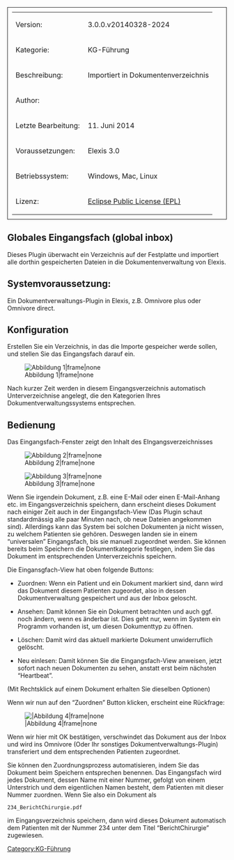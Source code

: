 [[Category:KG-Führung]]

<table style="width:100%; border: 1px solid; padding: 10px">
	
	<tr>
		<td>Version:</td>
		<td>3.0.0.v20140328-2024</td>
	</tr>
	<tr>
		<td style="width:150px;">Kategorie:</td>
		<td>KG-Führung</td>
	</tr>
	<tr>
		<td>Beschreibung:</td>
		<td>Importiert in Dokumentenverzeichnis</td>
	</tr>
	<tr>
		<td>Author:</td>
		<td></td>
	</tr>
	<tr>
		<td>Letzte Bearbeitung:</td>
		<td>11. Juni 2014</td>
	</tr>
	<tr>
		<td>Voraussetzungen:</td>
		<td>Elexis 3.0</td>
	</tr>
	<tr>
		<td>Betriebssystem:</td>
		<td>Windows, Mac, Linux</td>
	</tr>
	<tr>
		<td>Lizenz:</td>
		<td>[http://www.eclipse.org/legal/epl-v10.html Eclipse Public License (EPL)]</td>
	</tr>
</table>



== Globales Eingangsfach (global inbox) ==


Dieses Plugin überwacht ein Verzeichnis auf der Festplatte und importiert alle dorthin gespeicherten Dateien in die Dokumentenverwaltung von Elexis.


== Systemvoraussetzung: ==


Ein Dokumentverwaltungs-Plugin in Elexis, z.B. Omnivore plus oder Omnivore direct.


== Konfiguration ==


Erstellen Sie ein Verzeichnis, in das die Importe gespeicher werde sollen, und stellen Sie das Eingangsfach darauf ein.

[[Image:ch.elexis.global_inbox_inbox1.png|Abbildung 1|frame|none]]

Nach kurzer Zeit werden in diesem Eingangsverzeichnis automatisch Unterverzeichnise angelegt, die den Kategorien Ihres Dokumentverwaltungssystems entsprechen.


== Bedienung ==


Das Eingangsfach-Fenster zeigt den Inhalt des EIngangsverzeichnisses

[[Image:ch.elexis.global_inbox_inbox2.png|Abbildung 2|frame|none]]

[[Image:inbox3.png|Abbildung 3|frame|none]]

Wenn Sie irgendein Dokument, z.B. eine E-Mail oder einen E-Mail-Anhang etc. im Eingangsverzeichnis speichern, dann erscheint dieses Dokument nach einiger Zeit auch in der Eingangsfach-View (Das Plugin schaut standardmässig alle paar Minuten nach, ob neue Dateien angekommen sind). Allerdings kann das System bei solchen Dokumenten ja nicht wissen, zu welchem Patienten sie gehören. Deswegen landen sie in einem “universalen” Eingangsfach, bis sie manuell zugeordnet werden. Sie können bereits beim Speichern die Dokumentkategorie festlegen, indem Sie das Dokument im entsprechenden Unterverzeichnis speichern.

Die Eingansgfach-View hat oben folgende Buttons:

* Zuordnen: Wenn ein Patient und ein Dokument markiert sind, dann wird das Dokument diesem Patienten zugeordet, also in dessen Dokumentverwaltung gespeichert und aus der Inbox geloscht.

* Ansehen: Damit können Sie ein Dokument betrachten und auch ggf. noch ändern, wenn es änderbar ist. Dies geht nur, wenn im System ein Programm vorhanden ist, um diesen Dokumenttyp zu öffnen.

* Löschen: Damit wird das aktuell markierte Dokument unwiderruflich gelöscht.

* Neu einlesen: Damit können Sie die Eingangsfach-View anweisen, jetzt sofort nach neuen Dokumenten zu sehen, anstatt erst beim nächsten “Heartbeat”.

(Mit Rechtsklick auf einem Dokument erhalten Sie dieselben Optionen)

Wenn wir nun auf den “Zuordnen” Button klicken, erscheint eine Rückfrage:


[[Image:ch.elexis.global_inbox_inbox4.png||Abbildung 4|frame|none]]


Wenn wir hier mit OK bestätigen, verschwindet das Dokument aus der Inbox und wird ins Omnivore (Oder Ihr sonstiges Dokumentverwaltungs-Plugin) transferiert und dem entsprechenden Patienten zugeordnet.

Sie können den Zuordnungsprozess automatisieren, indem Sie das Dokument beim Speichern entsprechen benennen. Das Eingangsfach wird jedes Dokument, dessen Name mit einer Nummer, gefolgt von einem Unterstrich und dem eigentlichen Namen besteht, dem Patienten mit dieser Nummer zuordnen. Wenn Sie also ein Dokument als

<tt>234_BerichtChirurgie.pdf</tt>

im Eingangsverzeichnis speichern, dann wird dieses Dokument automatisch dem Patienten mit der Nummer 234 unter dem Titel “BerichtChirurgie” zugewiesen.
